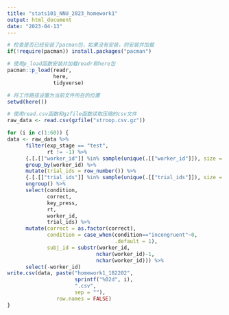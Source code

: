 ```yaml
---
title: "stats101_NNU_2023_homework1"
output: html_document
date: "2023-04-13"
---
```

```r
# 检查是否已经安装了pacman包，如果没有安装，则安装并加载
if(!require(pacman)) install.packages("pacman")

# 使用p_load函数安装并加载readr和here包
pacman::p_load(readr, 
               here,
               tidyverse)

# 将工作路径设置为当前文件所在的位置
setwd(here())
```

```r
# 使用read.csv函数和gzfile函数读取压缩的csv文件
raw_data <- read.csv(gzfile("stroop.csv.gz"))
```

```r
for (i in c(1:60)) {
data <- raw_data %>%
      filter(exp_stage == "test",
             rt != -1) %>%
      {.[.[["worker_id"]] %in% sample(unique(.[["worker_id"]]), size = 5), ]} %>%
      group_by(worker_id) %>%
      mutate(trial_ids = row_number()) %>%
      {.[.[["trial_ids"]] %in% sample(unique(.[["trial_ids"]]), size = 20), ]} %>%
      ungroup() %>%
      select(condition,
             correct,
             key_press,
             rt,
             worker_id,
             trial_ids) %>%
      mutate(correct = as.factor(correct),
             condition = case_when(condition=="incongruent"~0,
                                   .default = 1),
             subj_id = substr(worker_id, 
                             nchar(worker_id)-1, 
                             nchar(worker_id))) %>%
      select(-worker_id)
write.csv(data, paste("homework1_182202",
                      sprintf("%02d", i), 
                      ".csv", 
                      sep = ""),
                row.names = FALSE)
}      
```


